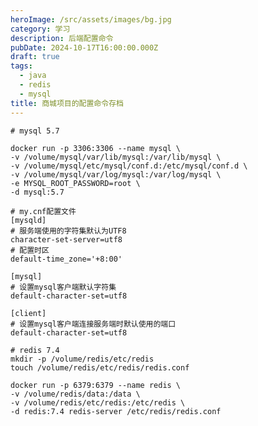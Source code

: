 ```yaml
---
heroImage: /src/assets/images/bg.jpg
category: 学习
description: 后端配置命令
pubDate: 2024-10-17T16:00:00.000Z
draft: true
tags:
  - java
  - redis
  - mysql
title: 商城项目的配置命令存档
---
```


```shell
# mysql 5.7

docker run -p 3306:3306 --name mysql \
-v /volume/mysql/var/lib/mysql:/var/lib/mysql \
-v /volume/mysql/etc/mysql/conf.d:/etc/mysql/conf.d \
-v /volume/mysql/var/log/mysql:/var/log/mysql \
-e MYSQL_ROOT_PASSWORD=root \
-d mysql:5.7

# my.cnf配置文件
[mysqld]
# 服务端使用的字符集默认为UTF8
character-set-server=utf8
# 配置时区
default-time_zone='+8:00'

[mysql]
# 设置mysql客户端默认字符集
default-character-set=utf8

[client]
# 设置mysql客户端连接服务端时默认使用的端口
default-character-set=utf8

```

```shell
# redis 7.4
mkdir -p /volume/redis/etc/redis
touch /volume/redis/etc/redis/redis.conf

docker run -p 6379:6379 --name redis \
-v /volume/redis/data:/data \
-v /volume/redis/etc/redis:/etc/redis \
-d redis:7.4 redis-server /etc/redis/redis.conf
```
